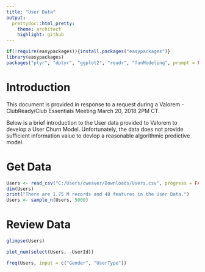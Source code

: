 ```yaml
---
title: "User Data"
output:
  prettydoc::html_pretty:
    theme: architect
    highlight: github
---
```


```r
if(!require(easypackages)){install.packages("easypackages")}
library(easypackages)
packages("plyr", "dplyr", "ggplot2", "readr", "funModeling", prompt = FALSE)
```

# Introduction

This document is provided in response to a request during a Valorem - ClubReady/Club Essentials Meeting March 20, 2018 2PM CT.

Below is a brief introduction to the User data provided to Valorem to develop a User Churn Model.  Unfortunately, the data does not provide sufficient information value to devlop a reasonable algorithmic predictive model.

# Get Data

```r
Users <- read_csv("C:/Users/cweaver/Downloads/Users.csv", progress = FALSE)
dim(Users)
print("There are 1.75 M records and 48 features in the User Data.")
Users <- sample_n(Users, 5000)
```

# Review Data

```r
glimpse(Users)
```

```r
plot_num(select(Users, -UserId))
```

```r
freq(Users, input = c("Gender", "UserType"))
```

